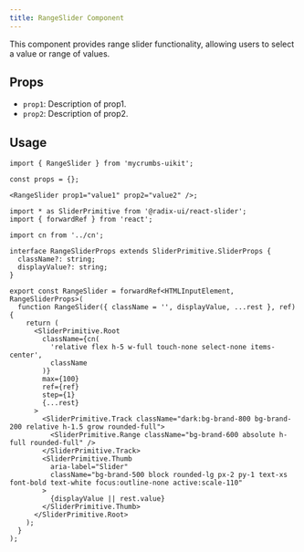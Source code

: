 ```yaml
---
title: RangeSlider Component
---
```



This component provides range slider functionality, allowing users to select a value or range of values.

## Props

- `prop1`: Description of prop1.
- `prop2`: Description of prop2.

## Usage

```tsx
import { RangeSlider } from 'mycrumbs-uikit';

const props = {};

<RangeSlider prop1="value1" prop2="value2" />;
```




```tsx
import * as SliderPrimitive from '@radix-ui/react-slider';
import { forwardRef } from 'react';

import cn from '../cn';

interface RangeSliderProps extends SliderPrimitive.SliderProps {
  className?: string;
  displayValue?: string;
}

export const RangeSlider = forwardRef<HTMLInputElement, RangeSliderProps>(
  function RangeSlider({ className = '', displayValue, ...rest }, ref) {
    return (
      <SliderPrimitive.Root
        className={cn(
          'relative flex h-5 w-full touch-none select-none items-center',
          className
        )}
        max={100}
        ref={ref}
        step={1}
        {...rest}
      >
        <SliderPrimitive.Track className="dark:bg-brand-800 bg-brand-200 relative h-1.5 grow rounded-full">
          <SliderPrimitive.Range className="bg-brand-600 absolute h-full rounded-full" />
        </SliderPrimitive.Track>
        <SliderPrimitive.Thumb
          aria-label="Slider"
          className="bg-brand-500 block rounded-lg px-2 py-1 text-xs font-bold text-white focus:outline-none active:scale-110"
        >
          {displayValue || rest.value}
        </SliderPrimitive.Thumb>
      </SliderPrimitive.Root>
    );
  }
);

```